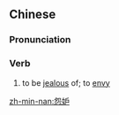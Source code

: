 ==Chinese==
{{zh-forms}}

===Pronunciation===
{{zh-pron
|mn=qz,tw,xm,zz:oàn-tò
|cat=v
}}

===Verb===
{{zh-verb}}

# {{lb|zh|Min Nan}} to be [[jealous]] of; to [[envy]]

[[zh-min-nan:怨妒]]